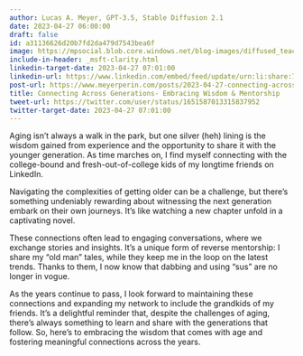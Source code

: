 ```yaml
---
author: Lucas A. Meyer, GPT-3.5, Stable Diffusion 2.1
date: 2023-04-27 06:00:00
draft: false
id: a31136626d20b7fd2da479d7543bea6f
image: https://mpsocial.blob.core.windows.net/blog-images/diffused_teaching_kids.png
include-in-header: _msft-clarity.html
linkedin-target-date: 2023-04-27 07:01:00
linkedin-url: https://www.linkedin.com/embed/feed/update/urn:li:share:7057352715663785984
post-url: https://www.meyerperin.com/posts/2023-04-27-connecting-across-generations-embracing-wisdom-mentorship.html
title: Connecting Across Generations- Embracing Wisdom & Mentorship
tweet-url: https://twitter.com/user/status/1651587013315837952
twitter-target-date: 2023-04-27 07:01:00
---
```


Aging isn't always a walk in the park, but one silver (heh) lining is the wisdom gained from experience and the opportunity to share it with the younger generation. As time marches on, I find myself connecting with the college-bound and fresh-out-of-college kids of my longtime friends on LinkedIn.

Navigating the complexities of getting older can be a challenge, but there's something undeniably rewarding about witnessing the next generation embark on their own journeys. It's like watching a new chapter unfold in a captivating novel.

These connections often lead to engaging conversations, where we exchange stories and insights. It's a unique form of reverse mentorship: I share my "old man" tales, while they keep me in the loop on the latest trends. Thanks to them, I now know that dabbing and using "sus" are no longer in vogue.

As the years continue to pass, I look forward to maintaining these connections and expanding my network to include the grandkids of my friends. It's a delightful reminder that, despite the challenges of aging, there's always something to learn and share with the generations that follow. So, here's to embracing the wisdom that comes with age and fostering meaningful connections across the years.
